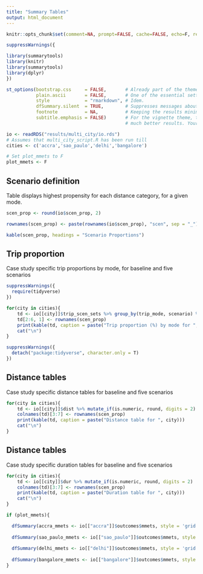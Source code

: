 ```yaml
---
title: "Summary Tables"
output: html_document
---
```


```r
knitr::opts_chunk$set(comment=NA, prompt=FALSE, cache=FALSE, echo=F, results='asis')

```


```r
suppressWarnings({

library(summarytools)
library(knitr)
library(summarytools)
library(dplyr)
})

st_options(bootstrap.css     = FALSE,       # Already part of the theme so no need for it
           plain.ascii       = FALSE,       # One of the essential settings
           style             = "rmarkdown", # Idem.
           dfSummary.silent  = TRUE,        # Suppresses messages about temporary files
           footnote          = NA,          # Keeping the results minimalistic
           subtitle.emphasis = FALSE)       # For the vignette theme, this gives
                                            # much better results. Your mileage may vary

```

```r
io <- readRDS("results/multi_city/io.rds")
# Assumes that multi_city_script.R has been run till 
cities <- c('accra','sao_paulo','delhi','bangalore')

# Set plot_mmets to F
plot_mmets <- F

```

## Scenario definition
Table displays highest propensity for each distance category, for a given mode.


```r

scen_prop <- round(io$scen_prop, 2)

rownames(scen_prop) <- paste(rownames(io$scen_prop), "scen", sep = "_")

kable(scen_prop, headings = "Scenario Proportions")

```

## Trip proportion
Case study specific trip proportions by mode, for baseline and five scenarios

```r
suppressWarnings({
  require(tidyverse)  
})

for(city in cities){
    td <- io[[city]]$trip_scen_sets %>% group_by(trip_mode, scenario) %>% summarise(p = round(dplyr::n() / nrow(.) * 100, 2)) %>% spread(key = trip_mode, value = p)
    td[2:6, 1] <- rownames(scen_prop)
    print(kable(td, caption = paste("Trip proportion (%) by mode for ", city)))
    cat("\n")
}

suppressWarnings({
  detach("package:tidyverse", character.only = T)
})

```


## Distance tables
Case study specific distance tables for baseline and five scenarios


```r

for(city in cities){
    td <- io[[city]]$dist %>% mutate_if(is.numeric, round, digits = 2)
    colnames(td)[3:7] <- rownames(scen_prop)
    print(kable(td, caption = paste("Distance table for ", city)))
    cat("\n")
}

```

## Distance tables
Case study specific duration tables for baseline and five scenarios


```r


for(city in cities){
    td <- io[[city]]$dur %>% mutate_if(is.numeric, round, digits = 2)
    colnames(td)[3:7] <- rownames(scen_prop)
    print(kable(td, caption = paste("Duration table for ", city)))
    cat("\n")
}

```



```r

if (plot_mmets){

  dfSummary(accra_mmets <- io[["accra"]]$outcomes$mmets, style = 'grid', graph.magnif = 0.75, tmp.img.dir = "/tmp")
  
  dfSummary(sao_paulo_mmets <- io[["sao_paulo"]]$outcomes$mmets, style = 'grid', graph.magnif = 0.75, tmp.img.dir = "/tmp")
  
  dfSummary(delhi_mmets <- io[["delhi"]]$outcomes$mmets, style = 'grid', graph.magnif = 0.75, tmp.img.dir = "/tmp")
  
  dfSummary(bangalore_mmets <- io[["bangalore"]]$outcomes$mmets, style = 'grid', graph.magnif = 0.75, tmp.img.dir = "/tmp")
}

```




